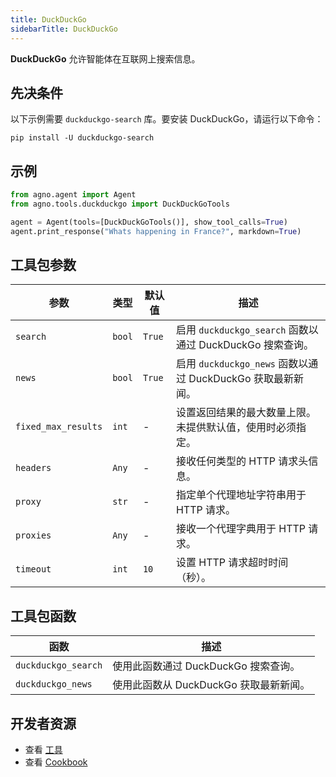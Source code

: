 ```yaml
---
title: DuckDuckGo
sidebarTitle: DuckDuckGo
---
```

**DuckDuckGo** 允许智能体在互联网上搜索信息。

## 先决条件

以下示例需要 `duckduckgo-search` 库。要安装 DuckDuckGo，请运行以下命令：

```shell
pip install -U duckduckgo-search
```

## 示例

```python cookbook/tools/duckduckgo.py
from agno.agent import Agent
from agno.tools.duckduckgo import DuckDuckGoTools

agent = Agent(tools=[DuckDuckGoTools()], show_tool_calls=True)
agent.print_response("Whats happening in France?", markdown=True)
```

## 工具包参数

| 参数                | 类型    | 默认值  | 描述                                                                                          |
| ------------------- | ------- | ------- | ---------------------------------------------------------------------------------------------------- |
| `search`            | `bool` | `True`  | 启用 `duckduckgo_search` 函数以通过 DuckDuckGo 搜索查询。                |
| `news`              | `bool` | `True`  | 启用 `duckduckgo_news` 函数以通过 DuckDuckGo 获取最新新闻。           |
| `fixed_max_results` | `int`  | -       | 设置返回结果的最大数量上限。未提供默认值，使用时必须指定。 |
| `headers`           | `Any`  | -       | 接收任何类型的 HTTP 请求头信息。                                     |
| `proxy`             | `str`  | -       | 指定单个代理地址字符串用于 HTTP 请求。                       |
| `proxies`           | `Any`  | -       | 接收一个代理字典用于 HTTP 请求。                                        |
| `timeout`           | `int`  | `10`    | 设置 HTTP 请求超时时间（秒）。                                                      |

## 工具包函数

| 函数                | 描述                                               |
| ------------------- | --------------------------------------------------------- |
| `duckduckgo_search` | 使用此函数通过 DuckDuckGo 搜索查询。       |
| `duckduckgo_news`   | 使用此函数从 DuckDuckGo 获取最新新闻。 |

## 开发者资源

- 查看 [工具](https://github.com/agno-agi/agno/blob/main/libs/agno/agno/tools/duckduckgo.py)
- 查看 [Cookbook](https://github.com/agno-agi/agno/blob/main/cookbook/tools/duckduckgo_tools.py)